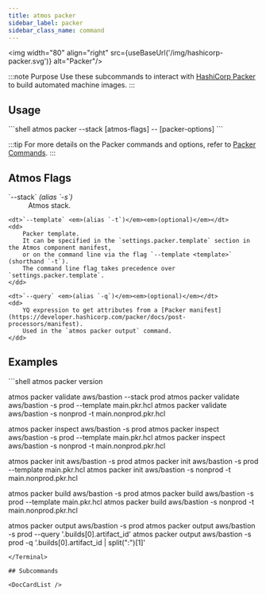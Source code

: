 ```yaml
---
title: atmos packer
sidebar_label: packer
sidebar_class_name: command
---
```


<img width="80" align="right" src={useBaseUrl('/img/hashicorp-packer.svg')} alt="Packer"/>

:::note Purpose
Use these subcommands to interact with [HashiCorp Packer](https://developer.hashicorp.com/packer)
to build automated machine images.
:::

## Usage

<Terminal>
```shell
atmos packer <sub-command> <atmos-component> --stack <atmos-stack> [atmos-flags] -- [packer-options]
```
</Terminal>

:::tip
For more details on the Packer commands and options, refer to [Packer Commands](https://developer.hashicorp.com/packer/docs/commands).
:::

## Atmos Flags

<dl>
    <dt>`--stack` <em>(alias `-s`)</em></dt>
    <dd>
        Atmos stack.
    </dd>

    <dt>`--template` <em>(alias `-t`)</em><em>(optional)</em></dt>
    <dd>
        Packer template.
        It can be specified in the `settings.packer.template` section in the Atmos component manifest,
        or on the command line via the flag `--template <template>` (shorthand `-t`).
        The command line flag takes precedence over `settings.packer.template`.
    </dd>

    <dt>`--query` <em>(alias `-q`)</em><em>(optional)</em></dt>
    <dd>
        YQ expression to get attributes from a [Packer manifest](https://developer.hashicorp.com/packer/docs/post-processors/manifest).
        Used in the `atmos packer output` command.
    </dd>
</dl>

## Examples

<Terminal>
```shell
atmos packer version

atmos packer validate aws/bastion --stack prod
atmos packer validate aws/bastion -s prod --template main.pkr.hcl
atmos packer validate aws/bastion -s nonprod -t main.nonprod.pkr.hcl

atmos packer inspect aws/bastion -s prod
atmos packer inspect aws/bastion -s prod --template main.pkr.hcl
atmos packer inspect aws/bastion -s nonprod -t main.nonprod.pkr.hcl

atmos packer init aws/bastion -s prod
atmos packer init aws/bastion -s prod --template main.pkr.hcl
atmos packer init aws/bastion -s nonprod -t main.nonprod.pkr.hcl

atmos packer build aws/bastion -s prod
atmos packer build aws/bastion -s prod --template main.pkr.hcl
atmos packer build aws/bastion -s nonprod -t main.nonprod.pkr.hcl

atmos packer output aws/bastion -s prod
atmos packer output aws/bastion -s prod --query '.builds[0].artifact_id'
atmos packer output aws/bastion -s prod -q '.builds[0].artifact_id | split(":")[1]'
```
</Terminal>

## Subcommands

<DocCardList />
